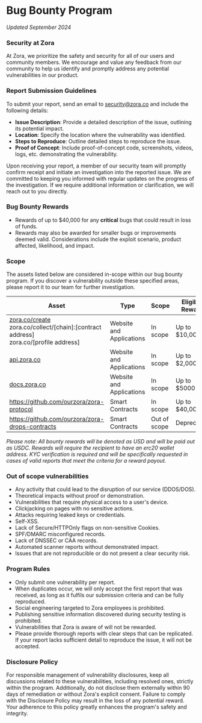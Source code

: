 # Bug Bounty Program

_Updated September 2024_

### Security at Zora

At Zora, we prioritize the safety and security for all of our users and community members. We encourage and value any feedback from our community to help us identify and promptly address any potential vulnerabilities in our product.

### Report Submission Guidelines

To submit your report, send an email to [security@zora.co](mailto:security@zora.co) and include the following details:

- **Issue Description**: Provide a detailed description of the issue, outlining its potential impact.
- **Location**: Specify the location where the vulnerability was identified.
- **Steps to Reproduce**: Outline detailed steps to reproduce the issue.
- **Proof of Concept**: Include proof-of-concept code, screenshots, videos, logs, etc. demonstrating the vulnerability.

Upon receiving your report, a member of our security team will promptly confirm receipt and initiate an investigation into the reported issue. We are committed to keeping you informed with regular updates on the progress of the investigation. If we require additional information or clarification, we will reach out to you directly.

### Bug Bounty Rewards

- Rewards of up to $40,000 for any **critical** bugs that could result in loss of funds.
- Rewards may also be awarded for smaller bugs or improvements deemed valid. Considerations include the exploit scenario, product affected, likelihood, and impact.

### Scope

The assets listed below are considered in-scope within our bug bounty program. If you discover a vulnerability outside these specified areas, please report it to our team for further investigation.

| Asset                                                                                                                      | Type                     | Scope        | Eligible Reward |
| -------------------------------------------------------------------------------------------------------------------------- | ------------------------ | ------------ | --------------- |
| [zora.co/create](https://zora.co/create) <br /> zora.co/collect/[chain]:[contract address]<br /> zora.co/[profile address] | Website and Applications | In scope     | Up to $10,000   |
| [api.zora.co](https://api.zora.co)                                                                                         | Website and Applications | In scope     | Up to $2,000    |
| [docs.zora.co](https://docs.zora.co)                                                                                       | Website and Applications | In scope     | Up to $5000     |
| https://github.com/ourzora/zora-protocol                                                                                   | Smart Contracts          | In scope     | Up to $40,000   |
| https://github.com/ourzora/zora-drops-contracts                                                                            | Smart Contracts          | Out of scope | Deprecated      |

_Please note: All bounty rewards will be denoted as USD and will be paid out as USDC. Rewards will require the recipient to have an erc20 wallet address. KYC verification is required and will be specifically requested in cases of valid reports that meet the criteria for a reward payout._

### Out of scope vulnerabilities

- Any activity that could lead to the disruption of our service (DDOS/DOS).
- Theoretical impacts without proof or demonstration.
- Vulnerabilities that require physical access to a user's device.
- Clickjacking on pages with no sensitive actions.
- Attacks requiring leaked keys or credentials.
- Self-XSS.
- Lack of Secure/HTTPOnly flags on non-sensitive Cookies.
- SPF/DMARC misconfigured records.
- Lack of DNSSEC or CAA records.
- Automated scanner reports without demonstrated impact.
- Issues that are not reproducible or do not present a clear security risk.

### Program Rules

- Only submit one vulnerability per report.
- When duplicates occur, we will only accept the first report that was received, as long as it fulfils our submission criteria and can be fully reproduced.
- Social engineering targeted to Zora employees is prohibited.
- Publishing sensitive information discovered during security testing is prohibited.
- Vulnerabilities that Zora is aware of will not be rewarded.
- Please provide thorough reports with clear steps that can be replicated. If your report lacks sufficient detail to reproduce the issue, it will not be accepted.

### Disclosure Policy

For responsible management of vulnerability disclosures, keep all discussions related to these vulnerabilities, including resolved ones, strictly within the program. Additionally, do not disclose them externally within 90 days of remediation or without Zora's explicit consent. Failure to comply with the Disclosure Policy may result in the loss of any potential reward. Your adherence to this policy greatly enhances the program's safety and integrity.
